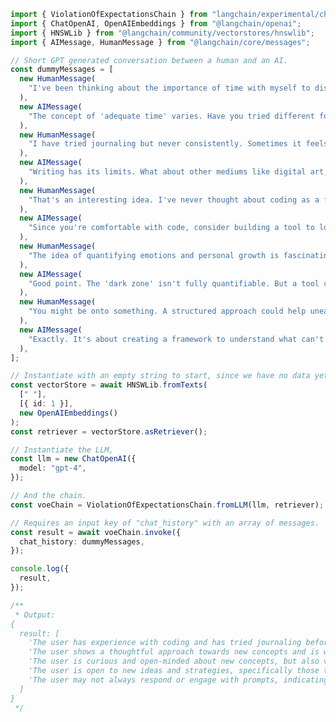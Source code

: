 ```typescript
import { ViolationOfExpectationsChain } from "langchain/experimental/chains/violation_of_expectations";
import { ChatOpenAI, OpenAIEmbeddings } from "@langchain/openai";
import { HNSWLib } from "@langchain/community/vectorstores/hnswlib";
import { AIMessage, HumanMessage } from "@langchain/core/messages";

// Short GPT generated conversation between a human and an AI.
const dummyMessages = [
  new HumanMessage(
    "I've been thinking about the importance of time with myself to discover my voice. I feel like 1-2 hours is never enough."
  ),
  new AIMessage(
    "The concept of 'adequate time' varies. Have you tried different formats of introspection, such as morning pages or long-form writing, to see if they make the process more efficient?"
  ),
  new HumanMessage(
    "I have tried journaling but never consistently. Sometimes it feels like writing doesn't capture everything."
  ),
  new AIMessage(
    "Writing has its limits. What about other mediums like digital art, or interactive journal apps with dynamic prompts that dig deeper? Even coding a personal project can be a form of self-discovery."
  ),
  new HumanMessage(
    "That's an interesting idea. I've never thought about coding as a form of self-discovery."
  ),
  new AIMessage(
    "Since you're comfortable with code, consider building a tool to log and analyze your emotional state, thoughts, or personal growth metrics. It merges skill with introspection, makes the data quantifiable."
  ),
  new HumanMessage(
    "The idea of quantifying emotions and personal growth is fascinating. But I wonder how much it can really capture the 'dark zone' within us."
  ),
  new AIMessage(
    "Good point. The 'dark zone' isn't fully quantifiable. But a tool could serve as a scaffold to explore those areas. It gives a structured approach to an unstructured problem."
  ),
  new HumanMessage(
    "You might be onto something. A structured approach could help unearth patterns or triggers I hadn't noticed."
  ),
  new AIMessage(
    "Exactly. It's about creating a framework to understand what can't easily be understood. Then you can allocate those 5+ hours more effectively, targeting areas that your data flags."
  ),
];

// Instantiate with an empty string to start, since we have no data yet.
const vectorStore = await HNSWLib.fromTexts(
  [" "],
  [{ id: 1 }],
  new OpenAIEmbeddings()
);
const retriever = vectorStore.asRetriever();

// Instantiate the LLM,
const llm = new ChatOpenAI({
  model: "gpt-4",
});

// And the chain.
const voeChain = ViolationOfExpectationsChain.fromLLM(llm, retriever);

// Requires an input key of "chat_history" with an array of messages.
const result = await voeChain.invoke({
  chat_history: dummyMessages,
});

console.log({
  result,
});

/**
 * Output:
{
  result: [
    'The user has experience with coding and has tried journaling before, but struggles with maintaining consistency and fully expressing their thoughts and feelings through writing.',
    'The user shows a thoughtful approach towards new concepts and is willing to engage with and contemplate novel ideas before making a decision. They also consider time effectiveness as a crucial factor in their decision-making process.',
    'The user is curious and open-minded about new concepts, but also values introspection and self-discovery in understanding emotions and personal growth.',
    'The user is open to new ideas and strategies, specifically those that involve a structured approach to identifying patterns or triggers.',
    'The user may not always respond or engage with prompts, indicating a need for varied and adaptable communication strategies.'
  ]
}
 */
```